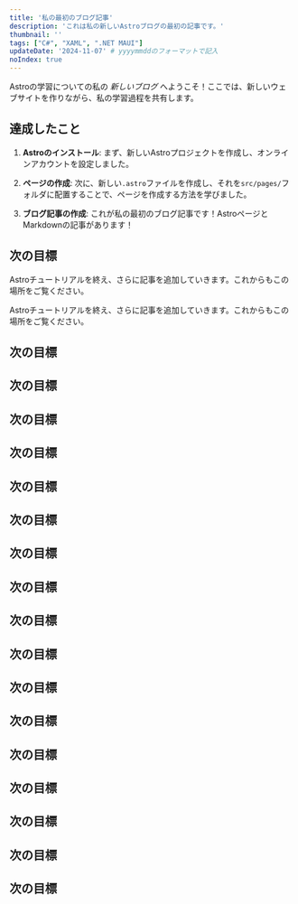 ```yaml
---
title: '私の最初のブログ記事'
description: 'これは私の新しいAstroブログの最初の記事です。'
thumbnail: ''
tags: ["C#", "XAML", ".NET MAUI"]
updateDate: '2024-11-07' # yyyymmddのフォーマットで記入
noIndex: true
---
```


Astroの学習についての私の _新しいブログ_ へようこそ！ここでは、新しいウェブサイトを作りながら、私の学習過程を共有します。

## 達成したこと

1. **Astroのインストール**: まず、新しいAstroプロジェクトを作成し、オンラインアカウントを設定しました。

2. **ページの作成**: 次に、新しい`.astro`ファイルを作成し、それを`src/pages/`フォルダに配置することで、ページを作成する方法を学びました。

3. **ブログ記事の作成**: これが私の最初のブログ記事です！AstroページとMarkdownの記事があります！

## 次の目標

Astroチュートリアルを終え、さらに記事を追加していきます。これからもこの場所をご覧ください。

Astroチュートリアルを終え、さらに記事を追加していきます。これからもこの場所をご覧ください。



## 次の目標
## 次の目標
## 次の目標
## 次の目標
## 次の目標
## 次の目標
## 次の目標
## 次の目標
## 次の目標
## 次の目標
## 次の目標
## 次の目標
## 次の目標
## 次の目標
## 次の目標
## 次の目標
## 次の目標